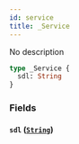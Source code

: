 ```yaml
---
id: service
title: _Service
---
```


No description

```graphql
type _Service {
  sdl: String
}
```

### Fields

#### `sdl` ([`String`](/developer/api-reference/scalars/string.mdx))
